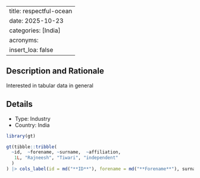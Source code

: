 
---
title: respectful-ocean
date: 2025-10-23
categories: [India]
acronyms:
  insert_loa: false
---

## Description and Rationale

Interested in tabular data in general

## Details

* Type: Industry
* Country: India

```r
library(gt)

gt(tibble::tribble(
  ~id,  ~forename, ~surname,  ~affiliation,
   1L, "Rajneesh", "Tiwari", "independent"
  )
) |> cols_label(id = md("**ID**"), forename = md("**Forename**"), surname ~ md("**Surname**"), affiliation ~ md("**Affiliation**"))
```
